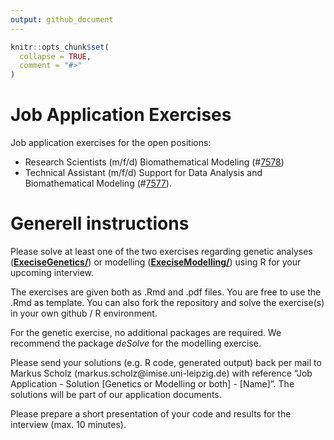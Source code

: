```yaml
---
output: github_document
---
```


<!-- README.md is generated from README.Rmd. Please edit that file -->

```r
knitr::opts_chunk$set(
  collapse = TRUE,
  comment = "#>"
)

```

# Job Application Exercises

Job application exercises for the open positions:

* Research Scientists (m/f/d) Biomathematical Modeling (#[7578](https://www.genstat.imise.uni-leipzig.de/sites/www.genstat.imise.uni-leipzig.de/files/files/uploads/7578_2-WissMitarb_EN.pdf)) 
* Technical Assistant (m/f/d) Support for Data Analysis and Biomathematical Modeling (#[7577](https://www.genstat.imise.uni-leipzig.de/sites/www.genstat.imise.uni-leipzig.de/files/files/uploads/7577_1-TechMitarb_EN.pdf)). 

# Generell instructions

Please solve at least one of the two exercises regarding genetic analyses ([**ExeciseGenetics/**](https://github.com/GenStatLeipzig/JobApplicationExercises/tree/main/ExerciseGenetics)) or modelling ([**ExeciseModelling/**](https://github.com/GenStatLeipzig/JobApplicationExercises/tree/main/ExerciseModelling)) using R for your upcoming interview.

The exercises are given both as .Rmd and .pdf files. You are free to use the .Rmd as template. You can also fork the repository and solve the exercise(s) in your own github / R environment. 

For the genetic exercise, no additional packages are required. We recommend the package *deSolve* for the modelling exercise. 

Please send your solutions (e.g. R code, generated output) back per mail to Markus Scholz (markus.scholz@imise.uni-leipzig.de) with reference "Job Application - Solution [Genetics or Modelling or both] - [Name]". The solutions will be part of our application documents. 

Please prepare a short presentation of your code and results for the interview (max. 10 minutes). 
